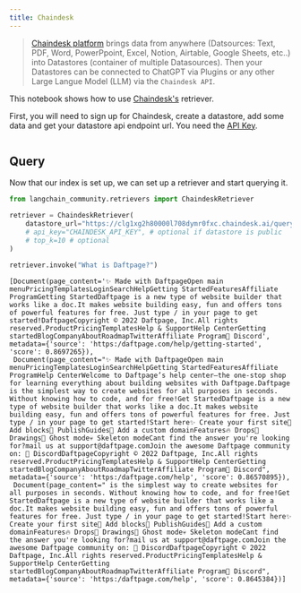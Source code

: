 ```yaml
---
title: Chaindesk
---
```


>[Chaindesk platform](https://docs.chaindesk.ai/introduction) brings data from anywhere (Datsources: Text, PDF, Word, PowerPpoint, Excel, Notion, Airtable, Google Sheets, etc..) into Datastores (container of multiple Datasources).
Then your Datastores can be connected to ChatGPT via Plugins or any other Large Langue Model (LLM) via the `Chaindesk API`.

This notebook shows how to use [Chaindesk's](https://www.chaindesk.ai/) retriever.

First, you will need to sign up for Chaindesk, create a datastore, add some data and get your datastore api endpoint url. You need the [API Key](https://docs.chaindesk.ai/api-reference/authentication).


```python
```

## Query

Now that our index is set up, we can set up a retriever and start querying it.


```python
from langchain_community.retrievers import ChaindeskRetriever
```
```python
retriever = ChaindeskRetriever(
    datastore_url="https://clg1xg2h80000l708dymr0fxc.chaindesk.ai/query",
    # api_key="CHAINDESK_API_KEY", # optional if datastore is public
    # top_k=10 # optional
)
```


```python
retriever.invoke("What is Daftpage?")
```



```output
[Document(page_content='✨ Made with DaftpageOpen main menuPricingTemplatesLoginSearchHelpGetting StartedFeaturesAffiliate ProgramGetting StartedDaftpage is a new type of website builder that works like a doc.It makes website building easy, fun and offers tons of powerful features for free. Just type / in your page to get started!DaftpageCopyright © 2022 Daftpage, Inc.All rights reserved.ProductPricingTemplatesHelp & SupportHelp CenterGetting startedBlogCompanyAboutRoadmapTwitterAffiliate Program👾 Discord', metadata={'source': 'https:/daftpage.com/help/getting-started', 'score': 0.8697265}),
 Document(page_content="✨ Made with DaftpageOpen main menuPricingTemplatesLoginSearchHelpGetting StartedFeaturesAffiliate ProgramHelp CenterWelcome to Daftpage’s help center—the one-stop shop for learning everything about building websites with Daftpage.Daftpage is the simplest way to create websites for all purposes in seconds. Without knowing how to code, and for free!Get StartedDaftpage is a new type of website builder that works like a doc.It makes website building easy, fun and offers tons of powerful features for free. Just type / in your page to get started!Start here✨ Create your first site🧱 Add blocks🚀 PublishGuides🔖 Add a custom domainFeatures🔥 Drops🎨 Drawings👻 Ghost mode💀 Skeleton modeCant find the answer you're looking for?mail us at support@daftpage.comJoin the awesome Daftpage community on: 👾 DiscordDaftpageCopyright © 2022 Daftpage, Inc.All rights reserved.ProductPricingTemplatesHelp & SupportHelp CenterGetting startedBlogCompanyAboutRoadmapTwitterAffiliate Program👾 Discord", metadata={'source': 'https:/daftpage.com/help', 'score': 0.86570895}),
 Document(page_content=" is the simplest way to create websites for all purposes in seconds. Without knowing how to code, and for free!Get StartedDaftpage is a new type of website builder that works like a doc.It makes website building easy, fun and offers tons of powerful features for free. Just type / in your page to get started!Start here✨ Create your first site🧱 Add blocks🚀 PublishGuides🔖 Add a custom domainFeatures🔥 Drops🎨 Drawings👻 Ghost mode💀 Skeleton modeCant find the answer you're looking for?mail us at support@daftpage.comJoin the awesome Daftpage community on: 👾 DiscordDaftpageCopyright © 2022 Daftpage, Inc.All rights reserved.ProductPricingTemplatesHelp & SupportHelp CenterGetting startedBlogCompanyAboutRoadmapTwitterAffiliate Program👾 Discord", metadata={'source': 'https:/daftpage.com/help', 'score': 0.8645384})]
```
